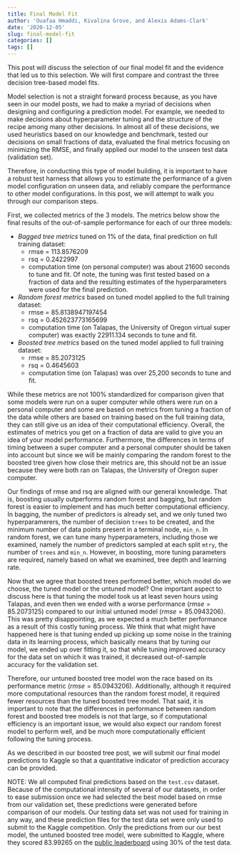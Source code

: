```yaml
---
title: Final Model Fit
author: 'Ouafaa Hmaddi, Kivalina Grove, and Alexis Adams-Clark'
date: '2020-12-05'
slug: final-model-fit
categories: []
tags: []
---
```


This post will discuss the selection of our final model fit and the evidence that led us to this selection. We will first compare and contrast the three decision tree-based model fits. 

Model selection is not a straight forward process because, as you have seen in our model posts, we had to make a myriad of decisions when designing and configuring a prediction model. For example, we needed to make decisions about hyperparameter tuning and the structure of the recipe among many other decisions. In almost all of these decisions, we used heuristics based on our knowledge and benchmark, tested our decisions on small fractions of data, evaluated the final metrics focusing on minimizing the RMSE, and finally applied our model to the unseen test data (validation set).  

Therefore, in conducting this type of model building, it is important to have a robust test harness that allows you to estimate the performance of a given model configuration on unseen data, and reliably compare the performance to other model configurations. In this post, we will attempt to walk you through our comparison steps. 

First, we collected metrics of the 3 models. The metrics below show the final results of the out-of-sample performance for each of our three models:

-  *Bagged tree metrics* tuned on 1% of the data, final prediction on full training dataset:
      - rmse = 113.8576209 
      - rsq = 0.2422997
      - computation time (on personal computer) was about 21600 seconds to tune and fit. Of note, the tuning was first tested based on a fraction of data and the resulting estimates of the hyperparameters were used for the final prediction. 

-  *Random forest metrics* based on tuned model applied to the full training dataset: 
      - rmse = 85.8138947197454
      - rsq = 0.452623773165699
      - computation time (on Talapas, the University of Oregon virtual super computer) was exactly 22911.134 seconds to tune and fit.

-  *Boosted tree metrics* based on the tuned model applied to full training dataset: 
      - rmse = 85.2073125
      - rsq = 0.4645603
      - computation time (on Talapas) was over 25,200 seconds to tune and fit.  

While these metrics are not 100% standardized for comparison given that some models were run on a super computer while others were run on a personal computer and some are based on metrics from tuning a fraction of the data while others are based on training based on the full training data, they can still give us an idea of their computational efficiency. Overall, the estimates of metrics you get on a fraction of data are valid to give you an idea of your model performance. Furthermore, the differences in terms of timing between a super computer and a personal computer should be taken into account but since we will be mainly comparing the random forest to the boosted tree given how close their metrics are, this should not be an issue because they were both ran on Talapas, the University of Oregon super computer.

Our findings of rmse and rsq are aligned with our general knowledge. That is, boosting usually outperforms random forest and bagging, but random forest is easier to implement and has much better computational efficiency. In bagging, the number of predictors is already set, and we only tuned two hyperparamerers, the number of decision `trees` to be created, and the minimum number of data points present in a terminal node, `min_n`. In random forest, we can tune many hyperparameters, including those we examined, namely the number of predictors sampled at each split `mtry`, the number of `trees` and `min_n`. However, in boosting, more tuning parameters are required, namely based on what we examined, tree depth and learning rate.

Now that we agree that boosted trees performed better, which model do we choose, the tuned model or the untuned model? One important aspect to discuss here is that tuning the model took us at least seven hours using Talapas, and even then we ended with a worse performance $(rmse = 85.2073125)$ compared to our initial untuned model $(rmse = 85.0943206)$. This was pretty disappointing, as we expected a much better performance as a result of this costly tuning process. We think that what might have happened here is that tuning ended up picking up some noise in the training data in its learning process, which basically means that by tuning our model, we ended up over fitting it, so that while tuning improved accuracy for the data set on which it was trained, it decreased out-of-sample accuracy for the validation set. 

Therefore, our untuned boosted tree model won the race based on its performance metric $(rmse = 85.0943206)$. Additionally, although it required more computational resources than the random forest model, it required fewer resources than the tuned boosted tree model. That said, it is important to note that the differences in performance between random forest and boosted tree models is not that large, so if computational efficiency is an important issue, we would also expect our random forest model to perform well, and be much more computationally efficient following the tuning process.
 
As we described in our boosted tree post, we will submit our final model predictions to Kaggle so that a quantitative indicator of prediction accuracy can be provided.

NOTE: We all computed final predictions based on the `test.csv` dataset. Because of the computational intensity of several of our datasets, in order to ease submission once we had selected the best model based on rmse from our validation set, these predictions were generated before comparison of our models. Our testing data set was not used for training in any way, and these prediction files for the test data set were only used to submit to the Kaggle competition. Only the predictions from our our best model, the untuned boosted tree model, were submitted to Kaggle, where they scored 83.99265 on the [public leaderboard](https://www.kaggle.com/c/edld-654-fall-2020/leaderboard) using 30% of the test data.  